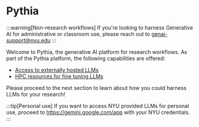 # Pythia

:::warning[Non-research workflows]
If you're looking to harness Generative AI for administrative or classroom use, please reach out to genai-support@nyu.edu
:::

Welcome to Pythia, the generative AI platform for research workflows. As part of the Pythia platform, the following capabilities are offered:
- [Access to externally hosted LLMs](../03_external_llms/01_llm_access.mdx)
- [HPC resources for fine tuning LLMs](../../hpc/08_ml_ai_hpc/04_llm_fine_tuning.md)

Please proceed to the next section to learn about how you could harness LLMs for your research!


:::tip[Personal use]
If you want to access NYU provided LLMs for personal use, proceed to https://gemini.google.com/app with your NYU credentials. 
:::
